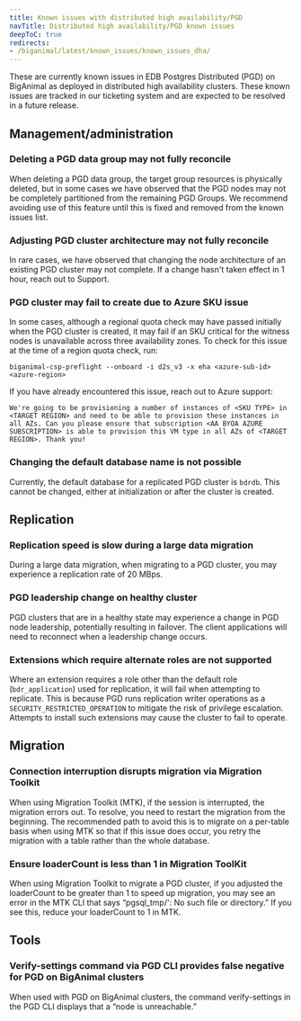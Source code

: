 ```yaml
---
title: Known issues with distributed high availability/PGD
navTitle: Distributed high availability/PGD known issues
deepToC: true
redirects:
- /biganimal/latest/known_issues/known_issues_dha/
---
```


These are currently known issues in EDB Postgres Distributed (PGD) on BigAnimal as deployed in distributed high availability clusters. 
These known issues are tracked in our ticketing system and are expected to be resolved in a future release. 

## Management/administration

### Deleting a PGD data group may not fully reconcile 
When deleting a PGD data group, the target group resources is physically deleted, but in some cases we have observed that the PGD nodes may not be completely partitioned from the remaining PGD Groups. 
We recommend avoiding use of this feature until this is fixed and removed from the known issues list.

### Adjusting PGD cluster architecture may not fully reconcile
In rare cases, we have observed that changing the node architecture of an existing PGD cluster may not complete. 
If a change hasn't taken effect in 1 hour, reach out to Support. 

### PGD cluster may fail to create due to Azure SKU issue
In some cases, although a regional quota check may have passed initially when the PGD cluster is created, it may fail if an SKU critical for the witness nodes is unavailable across three availability zones.
To check for this issue at the time of a region quota check, run: 

```
biganimal-csp-preflight --onboard -i d2s_v3 -x eha <azure-sub-id> <azure-region>
```

If you have already encountered this issue, reach out to Azure support: 

```plaintext
We're going to be provisioning a number of instances of <SKU TYPE> in <TARGET REGION> and need to be able to provision these instances in all AZs. Can you please ensure that subscription <AA BYOA AZURE SUBSCRIPTION> is able to provision this VM type in all AZs of <TARGET REGION>. Thank you!
```

### Changing the default database name is not possible
Currently, the default database for a replicated PGD cluster is `bdrdb`. 
This cannot be changed, either at initialization or after the cluster is created.

## Replication

### Replication speed is slow during a large data migration
During a large data migration, when migrating to a PGD cluster, you may experience a replication rate of 20 MBps. 

### PGD leadership change on healthy cluster
PGD clusters that are in a healthy state may experience a change in PGD node leadership, potentially resulting in failover. 
The client applications will need to reconnect when a leadership change occurs.

### Extensions which require alternate roles are not supported
Where an extension requires a role other than the default role (`bdr_application`) used for replication, it will fail when attempting to replicate. 
This is because PGD runs replication writer operations as a `SECURITY_RESTRICTED_OPERATION` to mitigate the risk of privilege escalation.
Attempts to install such extensions may cause the cluster to fail to operate.

## Migration

### Connection interruption disrupts migration via Migration Toolkit 
When using Migration Toolkit (MTK), if the session is interrupted, the migration errors out. To resolve, you need to restart the migration from the beginning. 
The recommended path to avoid this is to migrate on a per-table basis when using MTK so that if this issue does occur, you retry the migration with a table rather than the whole database.

### Ensure loaderCount is less than 1 in Migration ToolKit 
When using Migration Toolkit to migrate a PGD cluster, if you adjusted the loaderCount to be greater than 1 to speed up migration, you may see an error in the MTK CLI that says “pgsql_tmp/': No such file or directory.” 
If you see this, reduce your loaderCount to 1 in MTK. 

## Tools

### Verify-settings command via PGD CLI provides false negative for PGD on BigAnimal clusters
When used with PGD on BigAnimal clusters, the command verify-settings in the PGD CLI displays that a “node is unreachable.” 
